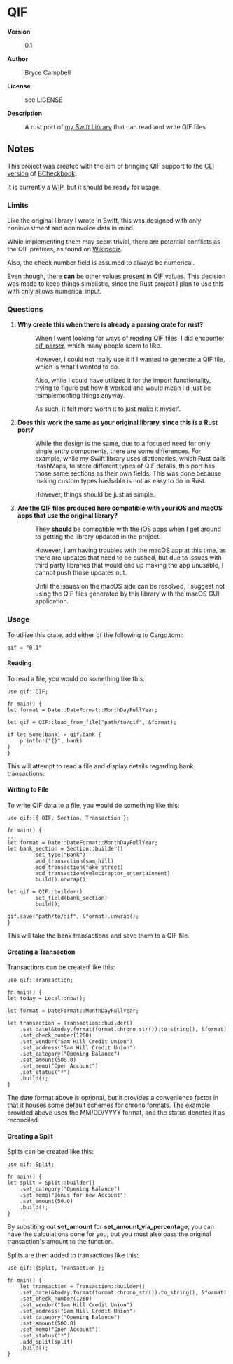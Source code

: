 =QIF=

<dl>
<dt style="font-weight:bold">Version</dt>
<dd>0.1</dd>
<dt style="font-weight:bold">Author</dt>
<dd>Bryce Campbell</dd>
<dt style="font-weight:bold">License</dt>
<dd>see LICENSE</dd>
<dt style="font-weight:bold">Description</dt>
<dd>
<p>A rust port of 
<a href="https://github.com/bryceac/QIF">my Swift Library</a> 
that can read and write QIF files</p>
</dd>
</dl>

==Notes==

This project was created with the aim of bringing QIF support 
to the <a href="https://github.com/bryceac/rcheckbook">CLI version</a>
of <a href="https://github.com/bryceac/BCheckbook">BCheckbook</a>.

It is currently a <abbr title="work in progress">WIP</abbr>, 
but it should be ready for usage.

===Limits===

Like the original library I wrote in Swift, 
this was designed with only noninvestment 
and noninvoice data in mind.

While implementing them may seem trivial, 
there are potential conflicts as the QIF prefixes,
as found on 
<a href="https://en.wikipedia.org/wiki/Quicken_Interchange_Format">Wikipedia</a>.

Also, the check number field is assumed to always be numerical.

Even though, there <strong>can</strong> 
be other values present in QIF values. 
This decision was made to keep things simplistic, 
since the Rust project I plan to use this with 
only allows numerical input.

===Questions===

<ol>
<li>
<dl>
<dt style="font-weight:bold">Why create this when there is already a parsing crate for rust?</dt>
<dd>
<p>When I went looking for ways of reading QIF files, 
I did encounter <a href="https://crates.io/crates/qif_parser">qif_parser</a>, 
which many people seem to like.</p>
<p>However, 
I could not really use it if I wanted to generate a QIF file, 
which is what I wanted to do.</p>

<p>Also, 
while I could have utilized it for the import functionality,
trying to figure out how it worked 
and would mean I'd just be reimplementing things anyway.</p>

<p>As such, it felt more worth it to just make it myself.</p>
</dd>
</dl>
</li>
<li>
<dl>
<dt style="font-weight:bold">Does this work the same as your original library, since this is a Rust port?</dt>
<dd>
<p>While the design is the same, 
due to a focused need for only single entry components, 
there are some differences. For example, 
while my Swift library uses dictionaries, which Rust calls HashMaps, 
to store different types of QIF details, 
this port has those same sections as their own fields. 
This was done because making custom types hashable 
is not as easy to do in Rust.</p>
<p>However, things should be just as simple.</p>
</dd>
</dl>
</li>
<li>
<dl>
<dt style="font-weight:bold">Are the QIF files produced here compatible with your iOS and macOS apps that use the original library?</dt>
<dd>
<p>They <strong>should</strong> be compatible with the iOS apps 
when I get around to getting the library updated in the project.</p>
<p>However, I am having troubles with the macOS app at this time, 
as there are updates that need to be pushed, but 
due to issues with third party libraries 
that would end up making the app unusable, I cannot push those updates out.</p>
<p>Until the issues on the macOS side can be resolved, 
I suggest not using the QIF files generated by 
this library with the macOS GUI application.</p>
</dd>
</dl>
</li>
</ol>

===Usage===

To utilize this crate, add either of the following to Cargo.toml:

<pre>
qif = "0.1"
</pre>

====Reading====

To read a file, you would do something like this:

<pre>
use qif::QIF;

fn main() {
let format = Date::DateFormat::MonthDayFullYear;

let qif = QIF::load_from_file("path/to/qif", &format);

if let Some(bank) = qif.bank {
    println!("{}", bank)
}
}
</pre>

This will attempt to read a file and 
display details regarding bank transactions.

====Writing to File====

To write QIF data to a file, you would do something like this:

<pre>
use qif::{ QIF, Section, Transaction };

fn main() {
...
let format = Date::DateFormat::MonthDayFullYear;
let bank_section = Section::builder()
        .set_type("Bank")
        .add_transaction(sam_hill)
        .add_transaction(fake_street)
        .add_transaction(velociraptor_entertainment)
        .build().unwrap();

let qif = QIF::builder()
        .set_field(bank_section)
        .build();

qif.save("path/to/qif", &format).unwrap();
}
</pre>

This will take the bank transactions and save them to a QIF file.

====Creating a Transaction====

Transactions can be created like this:

<pre>
use qif::Transaction;

fn main() {
let today = Local::now();

let format = DateFormat::MonthDayFullYear;

let transaction = Transaction::builder()
    .set_date(&today.format(format.chrono_str()).to_string(), &format)
    .set_check_number(1260)
    .set_vendor("Sam Hill Credit Union")
    .set_address("Sam Hill Credit Union")
    .set_category("Opening Balance")
    .set_amount(500.0)
    .set_memo("Open Account")
    .set_status("*")
    .build();
}
</pre>

The date format above is optional, 
but it provides a convenience factor in that it houses some default
schemes for chrono formats. The example provided above 
uses the MM/DD/YYYY format, and the status denotes it as reconciled.

====Creating a Split====

Splits can be created like this:

<pre>
use qif::Split;

fn main() {
let split = Split::builder()
    .set_category("Opening Balance")
    .set_memo("Bonus for new Account")
    .set_amount(50.0)
    .build();
}
</pre>

By substiting out <strong>set_amount</strong> for 
<strong>set_amount_via_percentage</strong>, 
you can have the calculations done for you, 
but you must also pass the original transaction's amount to the function.

Splits are then added to transactions like this:

<pre>
use qif::{Split, Transaction };

fn main() {
    let transaction = Transaction::builder()
    .set_date(&today.format(format.chrono_str()).to_string(), &format)
    .set_check_number(1260)
    .set_vendor("Sam Hill Credit Union")
    .set_address("Sam Hill Credit Union")
    .set_category("Opening Balance")
    .set_amount(500.0)
    .set_memo("Open Account")
    .set_status("*")
    .add_split(split)
    .build();
}
</pre>